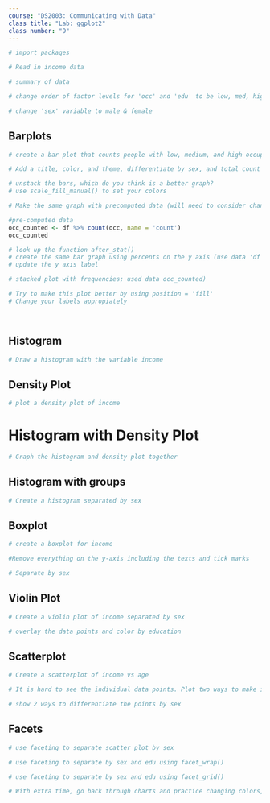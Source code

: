 ```yaml
---
course: "DS2003: Communicating with Data"
class title: "Lab: ggplot2"
class number: "9"
---
```


```r
# import packages

```


```r
# Read in income data

```

```r
# summary of data

```

```r
# change order of factor levels for 'occ' and 'edu' to be low, med, high

```

```r
# change 'sex' variable to male & female

```

## Barplots

```r
# create a bar plot that counts people with low, medium, and high occupation status respectively

```

```r
# Add a title, color, and theme, differentiate by sex, and total count labels over the bars (don't be afraid to google)


```

```r
# unstack the bars, which do you think is a better graph?
# use scale_fill_manual() to set your colors

```


```r
# Make the same graph with precomputed data (will need to consider changing default settings)

#pre-computed data
occ_counted <- df %>% count(occ, name = 'count') 
occ_counted

```


```r
# look up the function after_stat()
# create the same bar graph using percents on the y axis (use data 'df')
# update the y axis label

```


```r
# stacked plot with frequencies; used data occ_counted)

```

```r
# Try to make this plot better by using position = 'fill'
# Change your labels appropiately

  
```

## Histogram

```r
# Draw a histogram with the variable income

```

## Density Plot

```r
# plot a density plot of income

```

# Histogram with Density Plot

```r
# Graph the histogram and density plot together

```

## Histogram with groups

```r
# Create a histogram separated by sex

```

## Boxplot

```r
# create a boxplot for income

```

```r
#Remove everything on the y-axis including the texts and tick marks

```

```r
# Separate by sex

```

## Violin Plot

```r
# Create a violin plot of income separated by sex

```

```r
# overlay the data points and color by education

```
## Scatterplot

```r
# Create a scatterplot of income vs age

```


```r
# It is hard to see the individual data points. Plot two ways to make it easy to see individual points

```

```r
# show 2 ways to differentiate the points by sex

```

## Facets
```r
# use faceting to separate scatter plot by sex

```

```r
# use faceting to separate by sex and edu using facet_wrap()

```

```r
# use faceting to separate by sex and edu using facet_grid()

```

```r
# With extra time, go back through charts and practice changing colors, themes, labels, etc...

```

